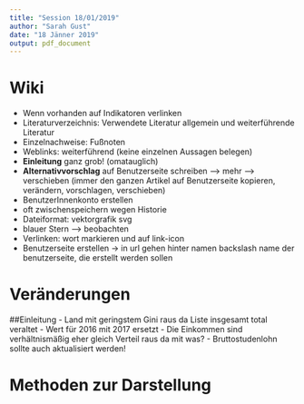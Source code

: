 ```yaml
---
title: "Session 18/01/2019"
author: "Sarah Gust"
date: "18 Jänner 2019"
output: pdf_document
---
```


# Wiki
- Wenn vorhanden auf Indikatoren verlinken 
- Literaturverzeichnis: Verwendete Literatur allgemein und weiterführende Literatur
- Einzelnachweise: Fußnoten
- Weblinks: weiterführend (keine einzelnen Aussagen belegen)
- **Einleitung** ganz grob! (omatauglich)
- **Alternativvorschlag** auf Benutzerseite schreiben --> mehr --> verschieben (immer den ganzen Artikel auf Benutzerseite kopieren, verändern, vorschlagen, verschieben) 
- BenutzerInnenkonto erstellen 
- oft zwischenspeichern wegen Historie
- Dateiformat: vektorgrafik svg
- blauer Stern --> beobachten
- Verlinken: wort markieren und auf link-icon
- Benutzerseite erstellen -> in url gehen hinter namen backslash name der benutzerseite, die erstellt werden sollen 

# Veränderungen

##Einleitung 
- Land mit geringstem Gini raus da Liste insgesamt total veraltet
- Wert für 2016 mit 2017 ersetzt
- Die Einkommen sind verhältnismäßig eher gleich Verteil raus da mit was?
- Bruttostudenlohn sollte auch aktualisiert werden! 

# Methoden zur Darstellung




